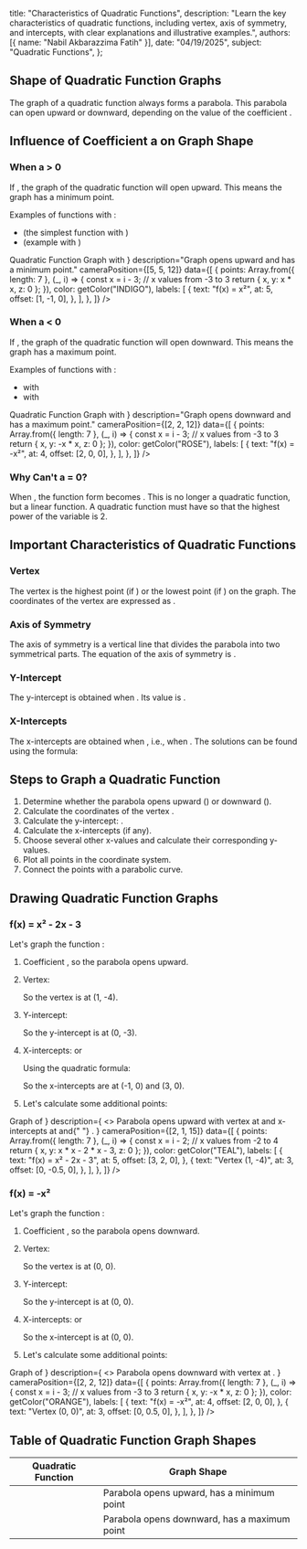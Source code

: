
  title: "Characteristics of Quadratic Functions",
  description: "Learn the key characteristics of quadratic functions, including vertex, axis of symmetry, and intercepts, with clear explanations and illustrative examples.",
  authors: [{ name: "Nabil Akbarazzima Fatih" }],
  date: "04/19/2025",
  subject: "Quadratic Functions",
};

## Shape of Quadratic Function Graphs

The graph of a quadratic function always forms a parabola. This parabola can open upward or downward, depending on the value of the coefficient <InlineMath math="a" />.

## Influence of Coefficient a on Graph Shape

### When a > 0

If <InlineMath math="a > 0" />, the graph of the quadratic function will open upward. This means the graph has a minimum point.

Examples of functions with <InlineMath math="a > 0" />:

- <InlineMath math="f(x) = x^2" /> (the simplest function with <InlineMath math="a = 1" />
  )
- <InlineMath math="f(x) = 2x^2 + 1" /> (example with <InlineMath math="a = 2" />
  )

<div className="mt-4">
  <LineEquation
    title={
      <>
        Quadratic Function Graph with <InlineMath math="a > 0" />
      </>
    }
    description="Graph opens upward and has a minimum point."
    cameraPosition={[5, 5, 12]}
    data={[
      {
        points: Array.from({ length: 7 }, (_, i) => {
          const x = i - 3; // x values from -3 to 3
          return { x, y: x * x, z: 0 };
        }),
        color: getColor("INDIGO"),
        labels: [
          {
            text: "f(x) = x²",
            at: 5,
            offset: [1, -1, 0],
          },
        ],
      },
    ]}
  />
</div>

### When a < 0

If <InlineMath math="a < 0" />, the graph of the quadratic function will open downward. This means the graph has a maximum point.

Examples of functions with <InlineMath math="a < 0" />:

- <InlineMath math="f(x) = -x^2" /> with <InlineMath math="a = -1" />
- <InlineMath math="f(x) = -3x^2 - 12x - 15" /> with <InlineMath math="a = -3" />

<div className="mt-4">
  <LineEquation
    title={
      <>
        Quadratic Function Graph with <InlineMath math="a < 0" />
      </>
    }
    description="Graph opens downward and has a maximum point."
    cameraPosition={[2, 2, 12]}
    data={[
      {
        points: Array.from({ length: 7 }, (_, i) => {
          const x = i - 3; // x values from -3 to 3
          return { x, y: -x * x, z: 0 };
        }),
        color: getColor("ROSE"),
        labels: [
          {
            text: "f(x) = -x²",
            at: 4,
            offset: [2, 0, 0],
          },
        ],
      },
    ]}
  />
</div>

### Why Can't a = 0?

When <InlineMath math="a = 0" />, the function form becomes <InlineMath math="f(x) = bx + c" />. This is no longer a quadratic function, but a linear function. A quadratic function must have <InlineMath math="a \neq 0" /> so that the highest power of the variable <InlineMath math="x" /> is 2.

## Important Characteristics of Quadratic Functions

### Vertex

The vertex is the highest point (if <InlineMath math="a < 0" />) or the lowest point (if <InlineMath math="a > 0" />) on the graph. The coordinates of the vertex are expressed as <InlineMath math="(-\frac{b}{2a}, f(-\frac{b}{2a}))" />.

### Axis of Symmetry

The axis of symmetry is a vertical line that divides the parabola into two symmetrical parts. The equation of the axis of symmetry is <InlineMath math="x = -\frac{b}{2a}" />.

### Y-Intercept

The y-intercept is obtained when <InlineMath math="x = 0" />. Its value is <InlineMath math="f(0) = c" />.

### X-Intercepts

The x-intercepts are obtained when <InlineMath math="f(x) = 0" />, i.e., when <InlineMath math="ax^2 + bx + c = 0" />. The solutions can be found using the formula:

<BlockMath math="x = \frac{-b \pm \sqrt{b^2 - 4ac}}{2a}" />

## Steps to Graph a Quadratic Function

1. Determine whether the parabola opens upward (<InlineMath math="a > 0" />) or downward (<InlineMath math="a < 0" />).
2. Calculate the coordinates of the vertex <InlineMath math="(-\frac{b}{2a}, f(-\frac{b}{2a}))" />.
3. Calculate the y-intercept: <InlineMath math="(0, c)" />.
4. Calculate the x-intercepts (if any).
5. Choose several other x-values and calculate their corresponding y-values.
6. Plot all points in the coordinate system.
7. Connect the points with a parabolic curve.

## Drawing Quadratic Function Graphs

### f(x) = x² - 2x - 3

Let's graph the function <InlineMath math="f(x) = x^2 - 2x - 3" />:

1. Coefficient <InlineMath math="a = 1 > 0" />, so the parabola opens upward.
2. Vertex:

   <div className="flex flex-col gap-4">
     <BlockMath math="x = -\frac{b}{2a} = -\frac{-2}{2 \cdot 1} = 1" />
     <BlockMath math="f(1) = 1^2 - 2 \cdot 1 - 3 = 1 - 2 - 3 = -4" />
   </div>

   So the vertex is at (1, -4).

3. Y-intercept:

   <BlockMath math="f(0) = 0^2 - 2 \cdot 0 - 3 = -3" />

   So the y-intercept is at (0, -3).

4. X-intercepts: <InlineMath math="f(x) = 0" /> or <InlineMath math="x^2 - 2x - 3 = 0" />

   Using the quadratic formula:

   <div className="flex flex-col gap-4">
     <BlockMath math="x = \frac{-b \pm \sqrt{b^2 - 4ac}}{2a} = \frac{2 \pm \sqrt{4 + 12}}{2} = \frac{2 \pm \sqrt{16}}{2} = \frac{2 \pm 4}{2}" />
     <BlockMath math="x = \frac{2 + 4}{2} = 3 \text{ or } x = \frac{2 - 4}{2} = -1" />
   </div>

   So the x-intercepts are at (-1, 0) and (3, 0).

5. Let's calculate some additional points:

   <div className="flex flex-col gap-4">
     <BlockMath math="f(-2) = (-2)^2 - 2 \cdot (-2) - 3 = 4 + 4 - 3 = 5" />
     <BlockMath math="f(2) = 2^2 - 2 \cdot 2 - 3 = 4 - 4 - 3 = -3" />
   </div>

<div className="mt-4">
  <LineEquation
    title={
      <>
        Graph of <InlineMath math="f(x) = x^2 - 2x - 3" />
      </>
    }
    description={
      <>
        Parabola opens upward with vertex at <InlineMath math="(1, -4)" /> and
        x-intercepts at <InlineMath math="(-1, 0)" /> and{" "}
        <InlineMath math="(3, 0)" />.
      </>
    }
    cameraPosition={[2, 1, 15]}
    data={[
      {
        points: Array.from({ length: 7 }, (_, i) => {
          const x = i - 2; // x values from -2 to 4
          return { x, y: x * x - 2 * x - 3, z: 0 };
        }),
        color: getColor("TEAL"),
        labels: [
          {
            text: "f(x) = x² - 2x - 3",
            at: 5,
            offset: [3, 2, 0],
          },
          {
            text: "Vertex (1, -4)",
            at: 3,
            offset: [0, -0.5, 0],
          },
        ],
      },
    ]}
  />
</div>

### f(x) = -x²

Let's graph the function <InlineMath math="f(x) = -x^2" />:

1. Coefficient <InlineMath math="a = -1 < 0" />, so the parabola opens downward.
2. Vertex:

   <div className="flex flex-col gap-4">
     <BlockMath math="x = -\frac{b}{2a} = -\frac{0}{2 \cdot (-1)} = 0" />
     <BlockMath math="f(0) = -(0)^2 = 0" />
   </div>

   So the vertex is at (0, 0).

3. Y-intercept:

   <BlockMath math="f(0) = 0" />

   So the y-intercept is at (0, 0).

4. X-intercepts: <InlineMath math="f(x) = 0" /> or <InlineMath math="-x^2 = 0" />

   <div className="flex flex-col gap-4">
     <BlockMath math="x^2 = 0" />
     <BlockMath math="x = 0" />
   </div>

   So the x-intercept is at (0, 0).

5. Let's calculate some additional points:

   <div className="flex flex-col gap-4">
     <BlockMath math="f(-2) = -((-2)^2) = -4" />
     <BlockMath math="f(-1) = -((-1)^2) = -1" />
     <BlockMath math="f(1) = -(1^2) = -1" />
     <BlockMath math="f(2) = -(2^2) = -4" />
   </div>

<div className="mt-4">
  <LineEquation
    title={
      <>
        Graph of <InlineMath math="f(x) = -x²" />
      </>
    }
    description={
      <>
        Parabola opens downward with vertex at <InlineMath math="(0, 0)" />.
      </>
    }
    cameraPosition={[2, 2, 12]}
    data={[
      {
        points: Array.from({ length: 7 }, (_, i) => {
          const x = i - 3; // x values from -3 to 3
          return { x, y: -x * x, z: 0 };
        }),
        color: getColor("ORANGE"),
        labels: [
          {
            text: "f(x) = -x²",
            at: 4,
            offset: [2, 0, 0],
          },
          {
            text: "Vertex (0, 0)",
            at: 3,
            offset: [0, 0.5, 0],
          },
        ],
      },
    ]}
  />
</div>

## Table of Quadratic Function Graph Shapes

| Quadratic Function          | Graph Shape                                  |
| --------------------------- | -------------------------------------------- |
| <InlineMath math="a > 0" /> | Parabola opens upward, has a minimum point   |
| <InlineMath math="a < 0" /> | Parabola opens downward, has a maximum point |
